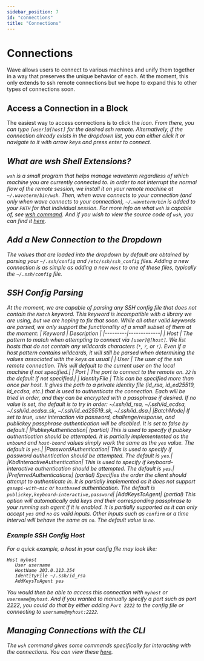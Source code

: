 ```yaml
---
sidebar_position: 7
id: "connections"
title: "Connections"
---
```


# Connections

Wave allows users to connect to various machines and unify them together in a way that preserves the unique behavior of each. At the moment, this only extends to ssh remote connections but we hope to expand this to other types of connections soon.

## Access a Connection in a Block

The easiest way to access connections is to click the <i className="fa-sharp fa-laptop"/> icon. From there, you can type `[user]@[host]` for the desired ssh remote. Alternatively, if the connection already exists in the dropdown list, you can either click it or navigate to it with arrow keys and press enter to connect.

## What are wsh Shell Extensions?
`wsh` is a small program that helps manage waveterm regardless of which machine you are currently connected to. In order to not interrupt the normal flow of the remote session, we install it on your remote machine at `~/.waveterm/bin/wsh`. Then, when wave connects to your connection (and only when wave connects to your connection), `~/.waveterm/bin` is added to your `PATH` for that individual session. For more info on what `wsh` is capable of, see [wsh command](/wsh). And if you wish to view the source code of `wsh`, you can find it [here](https://github.com/wavetermdev/waveterm/tree/main/cmd/wsh).

## Add a New Connection to the Dropdown

The values that are loaded into the dropdown by default are obtained by parsing your `~/.ssh/config` and `/etc/ssh/ssh_config` files. Adding a new connection is as simple as adding a new `Host` to one of these files, typically the `~/.ssh/config` file.

## SSH Config Parsing
At the moment, we are capable of parsing any SSH config file that does not contain the `Match` keyword. This keyword is incompatible with a library we are using, but we are hoping to fix that soon. While all other valid keywords are parsed, we only support the functionality of a small subset of them at the moment:
| Keyword | Description |
|---------|-------------|
| Host | The pattern to match when attempting to connect via `[user]@[host]`. We list hosts that do not contain any wildcards characters (`*`, `?`, or `!`). Even if a host pattern contains wildcards, it will still be parsed when determining the values associated with the keys as usual.|
| User | The user of the ssh remote connection. This will default to the current user on the local machine if not specified.|
| Port | The port to connect to the remote on. `22` is the default if not specified.|
| IdentityFile | This can be specified more than once per host. It gives the path to a private identity file (id_rsa, id_ed25519, id_ecdsa, etc.) that is used to authenticate the connection. Each will be tried in order, and they can be encrypted with a passphrase if desired. If no value is set, the default is to try in order: 	~/.ssh/id_rsa, ~/.ssh/id_ecdsa, ~/.ssh/id_ecdsa_sk, ~/.ssh/id_ed25519_sk, ~/.ssh/id_dsa.|
|BatchMode| If set to true, user interaction via password, challenge/response, and publickey passphrase authentication will be disabled. It is set to false by default.|
|PubkeyAuthentication| (partial) This is used to specify if pubkey authentication should be attempted. It is partially implementented as the `unbound` and `host-bound` values simply work the same as the `yes` value. The default is `yes`.|
|PasswordAuthentication| This is used to specify if password authentication should be attempted. The default is `yes`.|
|KbdInteractiveAuthentication| This is used to specify if keyboard-interactive authentication should be attempted. The default is `yes`.|
|PreferredAuthentications| (partial) Specifies the order the client should attempt to authenticate in. It is partially implemented as it does not support `gssapi-with-mic` or `hostbased` authentication. The default is `publickey,keyboard-interactive,password`|
|AddKeysToAgent| (partial) This option will automatically add keys and their corresponding passphrase to your running ssh agent if it is enabled. It is partially supported as it can only accept `yes` and `no` as valid inputs. Other inputs such as `confirm` or a time interval will behave the same as `no`. The default value is `no`.

### Example SSH Config Host
For a quick example, a host in your config file may look like:
```
Host myhost
   User username
   HostName 203.0.113.254
   IdentityFile ~/.ssh/id_rsa
   AddKeysToAgent yes
```
You would then be able to access this connection with `myhost` or `username@myhost`. And if you wanted to manually specify a port such as port 2222, you could do that by either adding `Port 2222` to the config file or connecting to `username@myhost:2222`.

## Managing Connections with the CLI
The `wsh` command gives some commands specifically for interacting with the connections. You can view these [here](/wsh#conn).